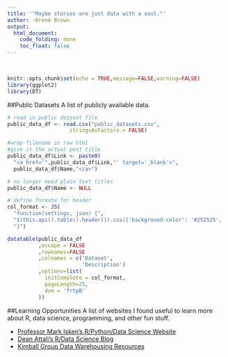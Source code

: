 ```yaml
---
title: '"Maybe stories are just data with a soul."'
author: -Brené Brown
output: 
  html_document:
    code_folding: none
    toc_float: false
---
```


<style>
#header {
  background: url('images/main_banner_distort_blue.JPG') center no-repeat;
  background-size: cover;
  -webkit-background-size: cover;
  -moz-background-size: cover;
  -o-background-size: cover;
  color: white;
  text-align: center;
  height: 200px;
  position: relative;
  margin: 0 -30rem;
  padding: .25rem 0;
}
</style>
<br>

```r
knitr::opts_chunk$set(echo = TRUE,message=FALSE,warning=FALSE)
library(ggplot2)
library(DT)
```

##Public Datasets
A list of publicly available data.

```r

# read in public dataset file
public_data_df <- read.csv("public_datasets.csv",
                    stringsAsFactors = FALSE)

#wrap filename in raw html
#give it the actual post title
public_data_df$Link <- paste0(
  "<a href='",public_data_df$Link,"' target='_blank'>",
  public_data_df$Name,"</a>")

# no longer need plain text titles
public_data_df$Name <- NULL

# define formate for header
col_format <- JS(
  "function(settings, json) {",
  "$(this.api().table().header()).css({'background-color': '#252525', 'color': '#FFFFFF'});",
  "}")

datatable(public_data_df
          ,escape = FALSE
          ,rownames=FALSE
          ,colnames = c('Dataset',
                        'Description')
          ,options=list(
            initComplete = col_format,
            pageLength=25,
            dom = 'frtpB'
          ))
```


##Learning Opportunities
A list of websites I found useful to learn more about R, data science, programming, and other fun stuff.

* [Professor Mark Isken's R/Python/Data Science Website](http://www.sba.oakland.edu/faculty/isken/)
* [Dean Attali's R/Data Science Blog](https://deanattali.com/)
* [Kimball Group Data Warehousing Resources](https://www.kimballgroup.com/)



